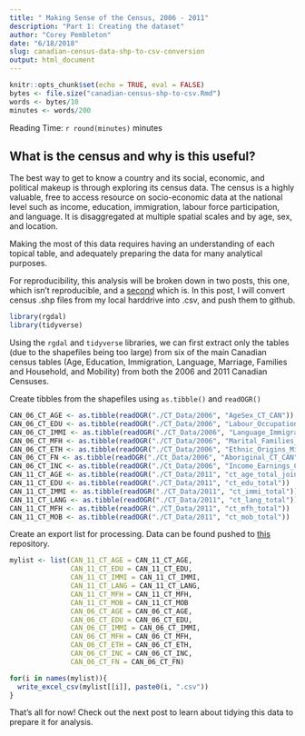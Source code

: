 ```yaml
---
title: " Making Sense of the Census, 2006 - 2011"
description: "Part 1: Creating the dataset"
author: "Corey Pembleton"
date: "6/18/2018"
slug: canadian-census-data-shp-to-csv-conversion
output: html_document
---
```


```r
knitr::opts_chunk$set(echo = TRUE, eval = FALSE)
bytes <- file.size("canadian-census-shp-to-csv.Rmd")
words <- bytes/10
minutes <- words/200

```

Reading Time: `r round(minutes)` minutes  


## What is the census and why is this useful?

The best way to get to know a country and its social, economic, and political makeup is through exploring its census data. The census is a highly valuable, free to access resource on socio-economic data at the national level such as income, education, immigration, labour force participation, and language. It is disaggregated at multiple spatial scales and by age, sex, and location.

Making the most of this data requires having an understanding of each topical table, and adequately preparing the data for many analytical purposes.

For reproducibility, this analysis will be broken down in two posts, this one, which isn't reproducible, and a [second](www.example.com) which is. In this post, I will convert census .shp files from my local harddrive into .csv, and push them to github.  

```r
library(rgdal)
library(tidyverse)
```

Using the ```rgdal``` and ```tidyverse``` libraries, we can first extract only the tables (due to the shapefiles being too large) from six of the main Canadian census tables (Age, Education, Immigration, Language, Marriage, Families and Household, and Mobility) from both the 2006 and 2011 Canadian Censuses. 


Create tibbles from the shapefiles using ```as.tibble()``` and ```readOGR()```
```r

CAN_06_CT_AGE <- as.tibble(readOGR("./CT_Data/2006", "AgeSex_CT_CAN"))
CAN_06_CT_EDU <- as.tibble(readOGR("./CT_Data/2006", "Labour_Occupation_Education_CT_CAN"))
CAN_06_CT_IMMI <- as.tibble(readOGR("./CT_Data/2006", "Language_Immigration_Citizenship_CT_CAN"))
CAN_06_CT_MFH <- as.tibble(readOGR("./CT_Data/2006", "Marital_Families_Households_CT_CAN"))
CAN_06_CT_ETH <- as.tibble(readOGR("./CT_Data/2006", "Ethnic_Origins_Minorities_CT_CAN"))
CAN_06_CT_FN <- as.tibble(readOGR("./Ct_Data/2006", "Aboriginal_CT_CAN"))
CAN_06_CT_INC <- as.tibble(readOGR("./Ct_Data/2006", "Income_Earnings_CT_CAN"))
CAN_11_CT_AGE <- as.tibble(readOGR("./CT_Data/2011", "ct_age_total_joined"))
CAN_11_CT_EDU <- as.tibble(readOGR("./CT_Data/2011", "ct_edu_total"))
CAN_11_CT_IMMI <- as.tibble(readOGR("./CT_Data/2011", "ct_immi_total"))
CAN_11_CT_LANG <- as.tibble(readOGR("./CT_Data/2011", "ct_lang_total"))
CAN_11_CT_MFH <- as.tibble(readOGR("./CT_Data/2011", "ct_mfh_total"))
CAN_11_CT_MOB <- as.tibble(readOGR("./CT_Data/2011", "ct_mob_total"))
```

Create an export list for processing. Data can be found pushed to [this](https://github.com/pembletonc/Canada_Demographic_Analysis) repository. 

```r
mylist <- list(CAN_11_CT_AGE = CAN_11_CT_AGE,
               CAN_11_CT_EDU = CAN_11_CT_EDU,
               CAN_11_CT_IMMI = CAN_11_CT_IMMI,
               CAN_11_CT_LANG = CAN_11_CT_LANG,
               CAN_11_CT_MFH = CAN_11_CT_MFH,
               CAN_11_CT_MOB = CAN_11_CT_MOB
               CAN_06_CT_AGE = CAN_06_CT_AGE,
               CAN_06_CT_EDU = CAN_06_CT_EDU,
               CAN_06_CT_IMMI = CAN_06_CT_IMMI,
               CAN_06_CT_MFH = CAN_06_CT_MFH,
               CAN_06_CT_ETH = CAN_06_CT_ETH,
               CAN_06_CT_INC = CAN_06_CT_INC,
               CAN_06_CT_FN = CAN_06_CT_FN)

for(i in names(mylist)){
  write_excel_csv(mylist[[i]], paste0(i, ".csv"))
}
```


That's all for now! Check out the next post to learn about tidying this data to prepare it for analysis.



